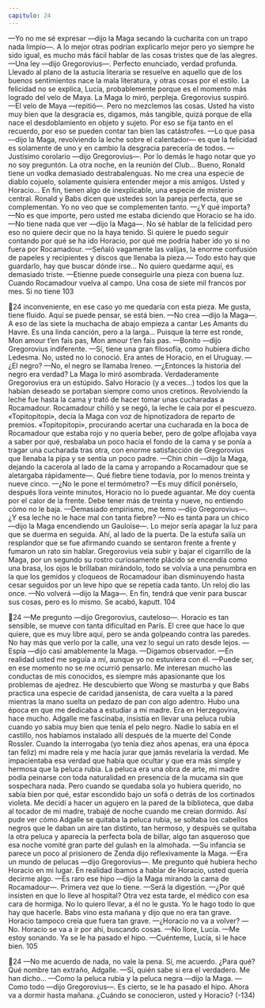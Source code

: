 ```yaml
---
capitulo: 24
---
```


—Yo no me sé expresar —dijo la Maga secando la cucharita con un trapo nada
limpio—. A lo mejor otras podrían explicarlo mejor pero yo siempre he sido
igual, es mucho más fácil hablar de las cosas tristes que de las alegres.
—Una ley —dijo Gregorovius—. Perfecto enunciado, verdad profunda.
Llevado al plano de la astucia literaria se resuelve en aquello que de los buenos
sentimientos nace la mala literatura, y otras cosas por el estilo. La felicidad no se
explica, Lucía, probablemente porque es el momento más logrado del velo de
Maya.
La Maga lo miró, perpleja. Gregorovius suspiró.
—El velo de Maya —repitió—. Pero no mezclemos las cosas. Usted ha visto
muy bien que la desgracia es, digamos, más tangible, quizá porque de ella nace
el desdoblamiento en objeto y sujeto. Por eso se fija tanto en el recuerdo, por eso
se pueden contar tan bien las catástrofes.
—Lo que pasa —dijo la Maga, revolviendo la leche sobre el calentador— es
que la felicidad es solamente de uno y en cambio la desgracia parecería de todos.
—Justísimo corolario —dijo Gregorovius—. Por lo demás le hago notar que yo
no soy preguntón. La otra noche, en la reunión del Club... Bueno, Ronald tiene
un vodka demasiado destrabalenguas. No me crea una especie de diablo cojuelo,
solamente quisiera entender mejor a mis amigos. Usted y Horacio... En fin, tienen
algo de inexplicable, una especie de misterio central. Ronald y Babs dicen que
ustedes son la pareja perfecta, que se complementan. Yo no veo que se
complementen tanto.
—¿Y qué importa?
—No es que importe, pero usted me estaba diciendo que Horacio se ha ido.
—No tiene nada que ver —dijo la Maga—. No sé hablar de la felicidad pero
eso no quiere decir que no la haya tenido. Si quiere le puedo seguir contando por
qué se ha ido Horacio, por qué me podría haber ido yo si no fuera por
Rocamadour. —Señaló vagamente las valijas, la enorme confusión de papeles y
recipientes y discos que llenaba la pieza.— Todo esto hay que guardarlo, hay que
buscar dónde irse... No quiero quedarme aquí, es demasiado triste.
—Etienne puede conseguirle una pieza con buena luz. Cuando Rocamadour
vuelva al campo. Una cosa de siete mil francos por mes. Si no tiene
103

24
inconveniente, en ese caso yo me quedaría con esta pieza. Me gusta, tiene fluido.
Aquí se puede pensar, se está bien.
—No crea —dijo la Maga—. A eso de las siete la muchacha de abajo empieza
a cantar Les Amants du Havre. Es una linda canción, pero a la larga...
Puisque la terre est ronde,
Mon amour t’en fais pas,
Mon amour t’en fais pas.
—Bonito —dijo Gregorovius indiferente.
—Sí, tiene una gran filosofía, como hubiera dicho Ledesma. No, usted no lo
conoció. Era antes de Horacio, en el Uruguay.
—¿El negro?
—No, el negro se llamaba Ireneo.
—¿Entonces la historia del negro era verdad?
La Maga lo miró asombrada. Verdaderamente Gregorovius era un estúpido.
Salvo Horacio (y a veces...) todos los que la habían deseado se portaban siempre
como unos cretinos. Revolviendo la leche fue hasta la cama y trató de hacer
tomar unas cucharadas a Rocamadour. Rocamadour chilló y se negó, la leche le
caía por el pescuezo. «Topitopitopi», decía la Maga con voz de hipnotizadora de
reparto de premios. «Topitopitopi», procurando acertar una cucharada en la boca
de Rocamadour que estaba rojo y no quería beber, pero de golpe aflojaba vaya a
saber por qué, resbalaba un poco hacia el fondo de la cama y se ponía a tragar
una cucharada tras otra, con enorme satisfacción de Gregorovius que llenaba la
pipa y se sentía un poco padre.
—Chin chin —dijo la Maga, dejando la cacerola al lado de la cama y
arropando a Rocamadour que se aletargaba rápidamente—. Qué fiebre tiene
todavía, por lo menos treinta y nueve cinco.
—¿No le pone el termómetro?
—Es muy difícil ponérselo, después llora veinte minutos, Horacio no lo puede
aguantar. Me doy cuenta por el calor de la frente. Debe tener más de treinta y
nueve, no entiendo cómo no le baja.
—Demasiado empirismo, me temo —dijo Gregorovius—. ¿Y esa leche no le
hace mal con tanta fiebre?
—No es tanta para un chico —dijo la Maga encendiendo un Gauloise—. Lo
mejor sería apagar la luz para que se duerma en seguida. Ahí, al lado de la
puerta.
De la estufa salía un resplandor que se fue afirmando cuando se sentaron
frente a frente y fumaron un rato sin hablar. Gregorovius veía subir y bajar el
cigarrillo de la Maga, por un segundo su rostro curiosamente plácido se encendía
como una brasa, los ojos le brillaban mirándolo, todo se volvía a una penumbra
en la que los gemidos y cloqueos de Rocamadour iban disminuyendo hasta cesar
seguidos por un leve hipo que se repetía cada tanto. Un reloj dio las once.
—No volverá —dijo la Maga—. En fin, tendrá que venir para buscar sus cosas,
pero es lo mismo. Se acabó, kaputt.
104

24
—Me pregunto —dijo Gregorovius, cauteloso—. Horacio es tan sensible, se
mueve con tanta dificultad en París. El cree que hace lo que quiere, que es muy
libre aquí, pero se anda golpeando contra las paredes. No hay más que verlo por
la calle, una vez lo seguí un rato desde lejos.
—Espía —dijo casi amablemente la Maga. —Digamos observador.
—En realidad usted me seguía a mí, aunque yo no estuviera con él.
—Puede ser, en ese momento no se me ocurrió pensarlo. Me interesan mucho
las conductas de mis conocidos, es siempre más apasionante que los problemas
de ajedrez. He descubierto que Wong se masturba y que Babs practica una
especie de caridad jansenista, de cara vuelta a la pared mientras la mano suelta
un pedazo de pan con algo adentro. Hubo una época en que me dedicaba a
estudiar a mi madre. Era en Herzegovina, hace mucho. Adgalle me fascinaba,
insistía en llevar una peluca rubia cuando yo sabía muy bien que tenía el pelo
negro. Nadie lo sabía en el castillo, nos habíamos instalado allí después de la
muerte del Conde Rossler. Cuando la interrogaba (yo tenía diez años apenas, era
una época tan feliz) mi madre reía y me hacía jurar que jamás revelaría la
verdad. Me impacientaba esa verdad que había que ocultar y que era más simple
y hermosa que la peluca rubia. La peluca era una obra de arte, mi madre podía
peinarse con toda naturalidad en presencia de la mucama sin que sospechara
nada. Pero cuando se quedaba sola yo hubiera querido, no sabía bien por qué,
estar escondido bajo un sofá o detrás de los cortinados violeta. Me decidí a hacer
un agujero en la pared de la biblioteca, que daba al tocador de mi madre, trabajé
de noche cuando me creían dormido. Así pude ver cómo Adgalle se quitaba la
peluca rubia, se soltaba los cabellos negros que le daban un aire tan distinto, tan
hermoso, y después se quitaba la otra peluca y aparecía la perfecta bola de billar,
algo tan asqueroso que esa noche vomité gran parte del gulash en la almohada.
—Su infancia se parece un poco al prisionero de Zenda dijo reflexivamente la
Maga.
—Era un mundo de pelucas —dijo Gregorovius—. Me pregunto qué hubiera
hecho Horacio en mi lugar. En realidad íbamos a hablar de Horacio, usted quería
decirme algo.
—Es raro ese hipo —dijo la Maga mirando la cama de Rocamadour—.
Primera vez que lo tiene.
—Será la digestión.
—¿Por qué insisten en que lo lleve al hospital? Otra vez esta tarde, el médico
con esa cara de hormiga. No lo quiero llevar, a él no le gusta. Yo le hago todo lo
que hay que hacerle. Babs vino esta mañana y dijo que no era tan grave. Horacio
tampoco creía que fuera tan grave.
—¿Horacio no va a volver?
—No. Horacio se va a ir por ahí, buscando cosas.
—No llore, Lucía.
—Me estoy sonando. Ya se le ha pasado el hipo.
—Cuénteme, Lucía, si le hace bien.
105

24
—No me acuerdo de nada, no vale la pena. Sí, me acuerdo. ¿Para qué? Qué
nombre tan extraño, Adgalle.
—Sí, quién sabe si era el verdadero. Me han dicho...
—Como la peluca rubia y la peluca negra —dijo la Maga.
—Como todo —dijo Gregorovius—. Es cierto, se le ha pasado el hipo. Ahora
va a dormir hasta mañana. ¿Cuándo se conocieron, usted y Horacio?
(-134)
